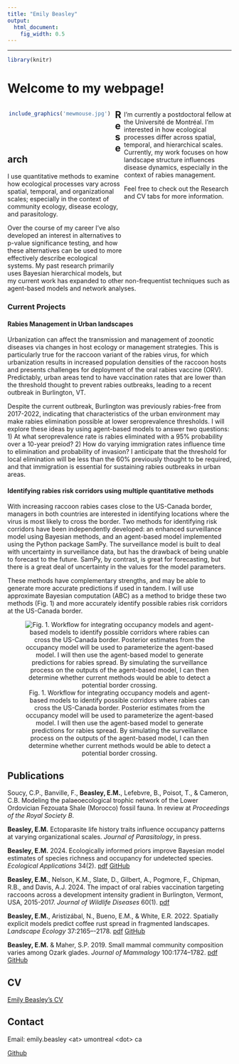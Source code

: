 ---
title: "Emily Beasley"
output:
  html_document:
    fig_width: 0.5
---

----

```{r setup, include = F, warning = F, echo = F}
library(knitr)
```

# Welcome to my webpage! 
<style>
.column-left{
  float: left;
  width: 48%;
  text-align: center;
}
.column-right{
  float: right;
  width: 48%;
  text-align: left;
}
</style>

<div class = "column-left">
```{r  out.width = "75%", echo = F}
include_graphics('mewmouse.jpg') 
```
<br>
<br>
<br>
</div>

<div class = "column-right">
I’m currently a postdoctoral fellow at the Universit&#233; de Montr&#233;al. I’m interested in how ecological processes differ across spatial, temporal, and hierarchical scales. Currently, my work focuses on how landscape structure influences disease dynamics, especially in the context of rabies management. 
  
Feel free to check out the Research and CV tabs for more information.
<br>
<br>
<br>
<br>
<br>
<br>
<br>
<br>
<br>
<br>
</div>  
  
  
  
## Research  

I use quantitative methods to examine how ecological processes vary across spatial, temporal, and organizational scales; especially in the context of community ecology, disease ecology, and parasitology. 

Over the course of my career I've also developed an interest in alternatives to p-value significance testing, and how these alternatives can be used to more effectively describe ecological systems. My past research primarily uses Bayesian hierarchical models, but my current work has expanded to other non-frequentist techniques such as agent-based models and network analyses. 

### Current Projects

#### Rabies Management in Urban landscapes

Urbanization can affect the transmission and management of zoonotic diseases via changes in host ecology or management strategies. This is particularly true for the raccoon variant of the rabies virus, for which urbanization results in increased population densities of the raccoon hosts and presents challenges for deployment of the oral rabies vaccine (ORV). Predictably, urban areas tend to have vaccination rates that are lower than the threshold thought to prevent rabies outbreaks, leading to a recent outbreak in Burlington, VT.

Despite the current outbreak, Burlington was previously rabies-free from 2017-2022, indicating that characteristics of the urban environment may make rabies elimination possible at lower seroprevalence thresholds. I will explore these ideas by using agent-based models to answer two questions: 1) At what seroprevalence rate is rabies eliminated with a 95% probability over a 10-year preiod? 2) How do varying immigration rates influence time to elimination and probability of invasion? I anticipate that the threshold for local elimination will be less than the 60% previously thought to be required, and that immigration is essential for sustaining rabies outbreaks in urban areas.

#### Identifying rabies risk corridors using multiple quantitative methods

With increasing raccoon rabies cases close to the US-Canada border, managers in both countries are interested in identifying locations where the virus is most likely to cross the border. Two methods for identifying risk corridors have been independently developed: an enhanced surveillance model using Bayesian methods, and an agent-based model implemented using the Python package SamPy. The surveillance model is built to deal with uncertainty in surveillance data, but has the drawback of being unable to forecast to the future. SamPy, by contrast, is great for forecasting, but there is a great deal of uncertainty in the values for the model parameters.

These methods have complementary strengths, and may be able to generate more accurate predictions if used in tandem. I will use approximate Bayesian computation (ABC) as a method to bridge these two methods (Fig. 1) and more accurately identify possible rabies risk corridors at the US-Canada border.

<center>

![Fig. 1. Workflow for integrating occupancy models and agent-based models to identify possible corridors where rabies can cross the US-Canada border. Posterior estimates from the occupancy model will be used to parameterize the agent-based model. I will then use the agent-based model to generate predictions for rabies spread. By simulating the surveillance process on the outputs of the agent-based model, I can then determine whether current methods would be able to detect a potential border crossing.](ModelComparisonWorkflow.png)

</center>
  
## Publications  

Soucy, C.P., Banville, F., **Beasley, E.M.**, Lefebvre, B., Poisot, T., & Cameron, C.B. Modeling the palaeoecological trophic network of the Lower Ordovician Fezouata Shale (Morocco) fossil fauna. In review at *Proceedings of the Royal Society B*.

**Beasley, E.M.** Ectoparasite life history traits influence occupancy patterns at varying organizational scales. *Journal of Parasitology*, in press.  

**Beasley, E.M.** 2024. Ecologically informed priors improve Bayesian model estimates of species richness and occupancy for undetected species. *Ecological Applications* 34(2). [pdf](EAP2024_Beasley.pdf) [GitHub](https://github.com/Beasley015/Beasley2023_Ecologically_informed_priors_undetected_species)

**Beasley, E.M.**, Nelson, K.M., Slate, D., Gilbert, A., Pogmore, F., Chipman, R.B., and Davis, A.J. 2024. The impact of oral rabies vaccination targeting raccoons across a development intensity gradient in Burlington, Vermont, USA, 2015-2017. *Journal of Wildlife Diseases* 60(1). [pdf](Beasley_etal_2023_rabies.pdf)

**Beasley, E.M.**, Aristiz&#225;bal, N., Bueno, E.M., & White, E.R. 2022. Spatially explicit models predict coffee rust spread in fragmented landscapes. *Landscape Ecology* 37:2165–-2178. [pdf](Beasley_etal_2022_coffee_rust.pdf) [GitHub](https://github.com/Beasley015/QuestCoffeeRustLandscape)

**Beasley, E.M.** & Maher, S.P. 2019. Small mammal community composition varies among Ozark glades. *Journal of Mammalogy* 100:1774--1782. [pdf](BeasleyMaher2019.pdf) [GitHub](https://github.com/Beasley015/Beasley-Maher2019_Small_Mammal_Community_Ozark)
  
## CV

[Emily Beasley's CV](Beasley_CV.pdf)

## Contact

Email: emily.beasley \<at\> umontreal \<dot\> ca

[Github](https://github.com/beasley015)
